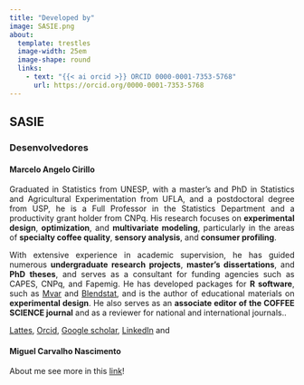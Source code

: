 ---
title: "Developed by"
image: SASIE.png
about:
  template: trestles
  image-width: 25em
  image-shape: round
  links: 
    - text: "{{< ai orcid >}} ORCID 0000-0001-7353-5768"
      url: https://orcid.org/0000-0001-7353-5768
---

## SASIE

### Desenvolvedores

#### **Marcelo Angelo Cirillo**

<div style="text-align:justify;">
Graduated in Statistics from UNESP, with a master's and PhD in Statistics and Agricultural Experimentation from UFLA, and a postdoctoral degree from USP, he is a Full Professor in the Statistics Department and a productivity grant holder from CNPq. His research focuses on **experimental design**, **optimization**, and **multivariate modeling**, particularly in the areas of **specialty coffee quality**, **sensory analysis**, and **consumer profiling**.
</div>

<div style="text-align:justify;">
With extensive experience in academic supervision, he has guided numerous **undergraduate research projects**, **master's dissertations**, and **PhD theses**, and serves as a consultant for funding agencies such as CAPES, CNPq, and Fapemig. He has developed packages for **R software**, such as [Mvar](https://cran.r-project.org/web/packages/MVar.pt/index.html) and [Blendstat](https://cran.r-project.org/web/packages/Blendstat/index.html), and is the author of educational materials on **experimental design**. He also serves as an **associate editor of the COFFEE SCIENCE journal** and as a reviewer for national and international journals..
</div>

<div style="text-align:justify;">
[Lattes](http://lattes.cnpq.br/9705001233749286), [Orcid](https://orcid.org/0000-0002-2647-439X), [Google scholar](https://scholar.google.com.br/citations?user=3HcyGsIAAAAJ&hl=en), [LinkedIn](https://www.linkedin.com/in/marcelo-cirillo-461777169/) and
</div>

#### **Miguel Carvalho Nascimento**

About me see more in this [link](https://linkedin.com/in/miguel-carvalho-nascimento)!